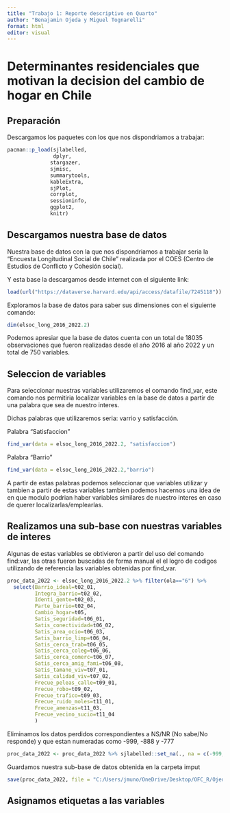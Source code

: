 ```yaml
---
title: "Trabajo 1: Reporte descriptivo en Quarto"
author: "Benajamin Ojeda y Miguel Tognarelli"
format: html
editor: visual
---
```


# Determinantes residenciales que motivan la decision del cambio de hogar en Chile

## Preparación

Descargamos los paquetes con los que nos dispondriamos a trabajar:

```r
pacman::p_load(sjlabelled,
               dplyr,
              stargazer, 
              sjmisc, 
              summarytools, 
              kableExtra, 
              sjPlot,
              corrplot, 
              sessioninfo, 
              ggplot2,
              knitr) 
```

## Descargamos nuestra base de datos

Nuestra base de datos con la que nos dispondriamos a trabajar seria la "Encuesta Longitudinal Social de Chile" realizada por el COES (Centro de Estudios de Conflicto y Cohesión social).

Y esta base la descargamos desde internet con el siguiente link:

```r
load(url("https://dataverse.harvard.edu/api/access/datafile/7245118"))
```

Exploramos la base de datos para saber sus dimensiones con el siguiente comando:

```r
dim(elsoc_long_2016_2022.2) 
```

Podemos apresiar que la base de datos cuenta con un total de 18035 observaciones que fueron realizadas desde el año 2016 al año 2022 y un total de 750 variables.

## Seleccion de variables

Para seleccionar nuestras variables utilizaremos el comando find_var, este comando nos permitiria localizar variables en la base de datos a partir de una palabra que sea de nuestro interes.

Dichas palabras que utilizaremos seria: varrio y satisfacción.

Palabra "Satisfaccion"

```r
find_var(data = elsoc_long_2016_2022.2, "satisfaccion")
```

Palabra "Barrio"

```r
find_var(data = elsoc_long_2016_2022.2,"barrio")
```

A partir de estas palabras podemos seleccionar que variables utilizar y tambien a partir de estas variables tambien podemos hacernos una idea de en que modulo podrian haber variables similares de nuestro interes en caso de querer localizarlas/emplearlas.

## Realizamos una sub-base con nuestras variables de interes

Algunas de estas variables se obtivieron a partir del uso del comando find:var, las otras fueron buscadas de forma manual el el logro de codigos utilizando de referencia las variables obtenidas por find_var.

```r
proc_data_2022 <- elsoc_long_2016_2022.2 %>% filter(ola=="6") %>% 
  select(Barrio_ideal=t02_01,
         Integra_barrio=t02_02,
         Identi_gente=t02_03, 
         Parte_barrio=t02_04,
         Cambio_hogar=t05,
         Satis_seguridad=t06_01,
         Satis_conectividad=t06_02,
         Satis_area_ocio=t06_03,
         Satis_barrio_limp=t06_04,
         Satis_cerca_trab=t06_05,
         Satis_cerca_coleg=t06_06,
         Satis_cerca_comerc=t06_07,
         Satis_cerca_amig_fami=t06_08,
         Satis_tamano_viv=t07_01,
         Satis_calidad_viv=t07_02,
         Frecue_peleas_calle=t09_01,
         Frecue_robo=t09_02,
         Frecue_trafico=t09_03,
         Frecue_ruido_moles=t11_01,
         Frecue_amenzas=t11_03,
         Frecue_vecino_sucio=t11_04
         )
```

Eliminamos los datos perdidos correspondientes a NS/NR (No sabe/No responde) y que estan numeradas como -999, -888 y -777

```r
proc_data_2022 <- proc_data_2022 %>% sjlabelled::set_na(., na = c(-999, -888, -777, -666))
```

Guardamos nuestra sub-base de datos obtenida en la carpeta imput

```r
save(proc_data_2022, file = "C:/Users/jmuno/OneDrive/Desktop/OFC_R/Ojeda-Tognarelli-Trabajo-1/imput/proc_data_2022.RData")

```

## Asignamos etiquetas a las variables
